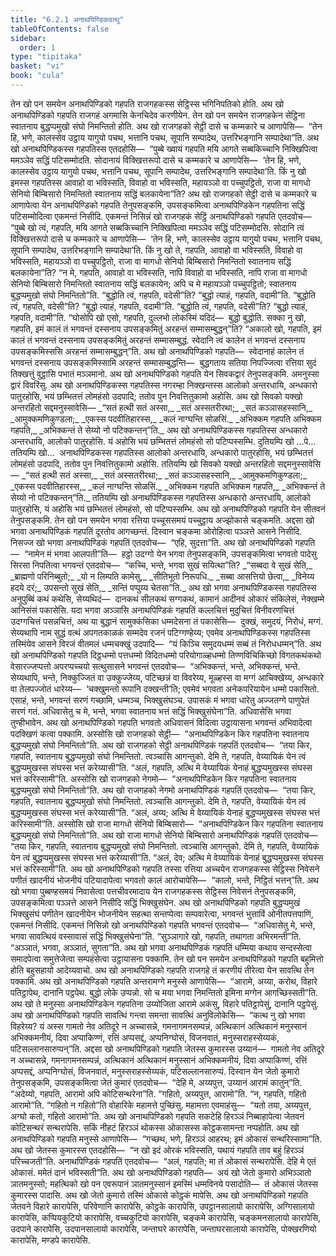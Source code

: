 ```yaml
---
title: "6.2.1 अनाथपिण्डिकवत्थु"
tableOfContents: false
sidebar:
  order: 1
type: "tipitaka"
basket: "vi"
book: "cula"
---
```



<DynamicBreadcrumb />

<Division number="304" book="cula">

<Paragraph number="1308" book="cula">
तेन खो पन समयेन अनाथपिण्डिको गहपति राजगहकस्स सेट्ठिस्स भगिनिपतिको होति. अथ खो अनाथपिण्डिको गहपति राजगहं अगमासि केनचिदेव करणीयेन. तेन खो पन समयेन राजगहकेन सेट्ठिना स्वातनाय बुद्धप्पमुखो संघो निमन्तितो होति. अथ खो राजगहको सेट्ठी दासे च कम्मकारे च आणापेसि—  “तेन हि, भणे, कालस्सेव उट्ठाय यागुयो पचथ, भत्तानि पचथ, सूपानि सम्पादेथ, उत्तरिभङ्गानि सम्पादेथा”ति. अथ खो अनाथपिण्डिकस्स गहपतिस्स एतदहोसि—  “पुब्बे ख्वायं गहपति मयि आगते सब्बकिच्चानि निक्खिपित्वा ममञ्ञेव सद्धिं पटिसम्मोदति. सोदानायं विक्खित्तरूपो दासे च कम्मकारे च आणापेसि—  ‘तेन हि, भणे, कालस्सेव उट्ठाय यागुयो पचथ, भत्तानि पचथ, सूपानि सम्पादेथ, उत्तरिभङ्गानि सम्पादेथा’ति. किं नु खो इमस्स गहपतिस्स आवाहो वा भविस्सति, विवाहो वा भविस्सति, महायञ्ञो वा पच्चुपट्ठितो, राजा वा मागधो सेनियो बिम्बिसारो निमन्तितो स्वातनाय सद्धिं बलकायेना”ति?
</Paragraph>

<Paragraph number="1309" book="cula">
अथ खो राजगहको सेट्ठी दासे च कम्मकारे च आणापेत्वा येन अनाथपिण्डिको गहपति तेनुपसङ्कमि, उपसङ्कमित्वा अनाथपिण्डिकेन गहपतिना सद्धिं पटिसम्मोदित्वा एकमन्तं निसीदि. एकमन्तं निसिन्नं खो राजगहकं सेट्ठिं अनाथपिण्डिको गहपति एतदवोच—  “पुब्बे खो त्वं, गहपति, मयि आगते सब्बकिच्चानि निक्खिपित्वा ममञ्ञेव सद्धिं पटिसम्मोदसि. सोदानि त्वं विक्खित्तरूपो दासे च कम्मकारे च आणापेसि—  ‘तेन हि, भणे, कालस्सेव उट्ठाय यागुयो पचथ, भत्तानि पचथ, सूपानि सम्पादेथ, उत्तरिभङ्गानि सम्पादेथा’ति. किं नु खो ते, गहपति, आवाहो वा भविस्सति, विवाहो वा भविस्सति, महायञ्ञो वा पच्चुपट्ठितो, राजा वा मागधो सेनियो बिम्बिसारो निमन्तितो स्वातनाय सद्धिं बलकायेना”ति? “न मे, गहपति, आवाहो वा भविस्सति, नापि विवाहो वा भविस्सति, नापि राजा वा मागधो सेनियो बिम्बिसारो निमन्तितो स्वातनाय सद्धिं बलकायेन; अपि च मे महायञ्ञो पच्चुपट्ठितो; स्वातनाय बुद्धप्पमुखो संघो निमन्तितो”ति. “बुद्धोति त्वं, गहपति, वदेसी”ति? “बुद्धो त्याहं, गहपति, वदामी”ति. “बुद्धोति त्वं, गहपति, वदेसी”ति? “बुद्धो त्याहं, गहपति, वदामी”ति. “बुद्धोति त्वं, गहपति, वदेसी”ति? “बुद्धो त्याहं, गहपति, वदामी”ति. “घोसोपि खो एसो, गहपति, दुल्लभो लोकस्मिं यदिदं—  बुद्धो बुद्धोति. सक्का नु खो, गहपति, इमं कालं तं भगवन्तं दस्सनाय उपसङ्कमितुं अरहन्तं सम्मासम्बुद्धन्”ति? “अकालो खो, गहपति, इमं कालं तं भगवन्तं दस्सनाय उपसङ्कमितुं अरहन्तं सम्मासम्बुद्धं. स्वेदानि त्वं कालेन तं भगवन्तं दस्सनाय उपसङ्कमिस्ससि अरहन्तं सम्मासम्बुद्धन्”ति. अथ खो अनाथपिण्डिको गहपति—  स्वेदानाहं कालेन तं भगवन्तं दस्सनाय उपसङ्कमिस्सामि अरहन्तं सम्मासम्बुद्धन्ति—  बुद्धगताय सतिया निपज्जित्वा रत्तिया सुदं तिक्खत्तुं वुट्ठासि पभातं मञ्ञमानो.
</Paragraph>

</Division>
<Division number="305" book="cula">

<Paragraph number="1310" book="cula">
अथ खो अनाथपिण्डिको गहपति येन सिवकद्वारं तेनुपसङ्कमि. अमनुस्सा द्वारं विवरिंसु. अथ खो अनाथपिण्डिकस्स गहपतिस्स नगरम्हा निक्खन्तस्स आलोको अन्तरधायि, अन्धकारो पातुरहोसि, भयं छम्भितत्तं लोमहंसो उदपादि; ततोव पुन निवत्तितुकामो अहोसि. अथ खो सिवको यक्खो अन्तरहितो सद्दमनुस्सावेसि—
</Paragraph>

<Paragraph number="1311" type="verses" book="cula">
_“सतं हत्थी सतं अस्सा,_  
_सतं अस्सतरीरथा;_  
_सतं कञ्ञासहस्सानि,_  
_आमुक्कमणिकुण्डला;_  
_एकस्स पदवीतिहारस्स,_  
_कलं नाग्घन्ति सोळसिं._  

</Paragraph>

<Paragraph number="1312" type="verses" book="cula">
_अभिक्कम गहपति अभिक्कम गहपति,_  
_अभिक्कन्तं ते सेय्यो नो पटिक्कन्तन्”ति._  

</Paragraph>

<Paragraph number="1313" book="cula">
अथ खो अनाथपिण्डिकस्स गहपतिस्स अन्धकारो अन्तरधायि, आलोको पातुरहोसि. यं अहोसि भयं छम्भितत्तं लोमहंसो सो पटिप्पस्सम्भि. दुतियम्पि खो …पे…  ततियम्पि खो…  अनाथपिण्डिकस्स गहपतिस्स आलोको अन्तरधायि, अन्धकारो पातुरहोसि, भयं छम्भितत्तं लोमहंसो उदपादि, ततोव पुन निवत्तितुकामो अहोसि. ततियम्पि खो सिवको यक्खो अन्तरहितो सद्दमनुस्सावेसि—
</Paragraph>

<Paragraph number="1314" type="verses" book="cula">
_“सतं हत्थी सतं अस्सा,_  
_सतं अस्सतरीरथा;_  
_सतं कञ्ञासहस्सानि,_  
_आमुक्कमणिकुण्डला;_  
_एकस्स पदवीतिहारस्स,_  
_कलं नाग्घन्ति सोळसिं._  

</Paragraph>

<Paragraph number="1315" type="verses" book="cula">
_अभिक्कम गहपति अभिक्कम गहपति,_  
_अभिक्कन्तं ते सेय्यो नो पटिक्कन्तन्”ति._  

</Paragraph>

<Paragraph number="1316" book="cula">
ततियम्पि खो अनाथपिण्डिकस्स गहपतिस्स अन्धकारो अन्तरधायि, आलोको पातुरहोसि, यं अहोसि भयं छम्भितत्तं लोमहंसो, सो पटिप्पस्सम्भि. अथ खो अनाथपिण्डिको गहपति येन सीतवनं तेनुपसङ्कमि. तेन खो पन समयेन भगवा रत्तिया पच्चूससमयं पच्चुट्ठाय अज्झोकासे चङ्कमति. अद्दसा खो भगवा अनाथपिण्डिकं गहपतिं दूरतोव आगच्छन्तं. दिस्वान चङ्कमा ओरोहित्वा पञ्ञत्ते आसने निसीदि. निसज्ज खो भगवा अनाथपिण्डिकं गहपतिं एतदवोच—  “एहि, सुदत्ता”ति. अथ खो अनाथपिण्डिको गहपति—  “नामेन मं भगवा आलपती”ति—  हट्ठो उदग्गो येन भगवा तेनुपसङ्कमि, उपसङ्कमित्वा भगवतो पादेसु सिरसा निपतित्वा भगवन्तं एतदवोच—  “कच्चि, भन्ते, भगवा सुखं सयित्था”ति?
</Paragraph>

<Paragraph number="1317" type="verses" book="cula">
_“सब्बदा वे सुखं सेति,_  
_ब्राह्मणो परिनिब्बुतो;_  
_यो न लिम्पति कामेसु,_  
_सीतिभूतो निरूपधि._  

</Paragraph>

<Paragraph number="1318" type="verses" book="cula">
_सब्बा आसत्तियो छेत्वा,_  
_विनेय्य हदये दरं;_  
उपसन्तो सुखं सेति,_  
_सन्तिं पप्पुय्य चेतसा”ति._  

</Paragraph>

<Paragraph number="1319" book="cula">
अथ खो भगवा अनाथपिण्डिकस्स गहपतिस्स अनुपुब्बिं कथं कथेसि, सेय्यथिदं—  दानकथं सीलकथं सग्गकथं, कामानं आदीनवं ओकारं संकिलेसं, नेक्खम्मे आनिसंसं पकासेसि. यदा भगवा अञ्ञासि अनाथपिण्डिकं गहपतिं कल्लचित्तं मुदुचित्तं विनीवरणचित्तं उदग्गचित्तं पसन्नचित्तं, अथ या बुद्धानं सामुक्कंसिका धम्मदेसना तं पकासेसि—  दुक्खं, समुदयं, निरोधं, मग्गं. सेय्यथापि नाम सुद्धं वत्थं अपगतकाळकं सम्मदेव रजनं पटिग्गण्हेय्य; एवमेव अनाथपिण्डिकस्स गहपतिस्स तस्मिंयेव आसने विरजं वीतमलं धम्मचक्खुं उदपादि—  “यं किञ्चि समुदयधम्मं सब्बं तं निरोधधम्मन्”ति. अथ खो अनाथपिण्डिको गहपति दिट्ठधम्मो पत्तधम्मो विदितधम्मो परियोगाळ्हधम्मो तिण्णविचिकिच्छो विगतकथंकथो वेसारज्जप्पत्तो अपरप्पच्चयो सत्थुसासने भगवन्तं एतदवोच—  “अभिक्कन्तं, भन्ते, अभिक्कन्तं, भन्ते. सेय्यथापि, भन्ते, निक्कुज्जितं वा उक्कुज्जेय्य, पटिच्छन्नं वा विवरेय्य, मूळ्हस्स वा मग्गं आचिक्खेय्य, अन्धकारे वा तेलपज्जोतं धारेय्य—  ‘चक्खुमन्तो रूपानि दक्खन्ती’ति; एवमेवं भगवता अनेकपरियायेन धम्मो पकासितो. एसाहं, भन्ते, भगवन्तं सरणं गच्छामि, धम्मञ्च, भिक्खुसंघञ्च. उपासकं मं भगवा धारेतु अज्जतग्गे पाणुपेतं सरणं गतं. अधिवासेतु च मे, भन्ते, भगवा स्वातनाय भत्तं सद्धिं भिक्खुसंघेना”ति. अधिवासेसि भगवा तुण्हीभावेन.
</Paragraph>

<Paragraph number="1320" book="cula">
अथ खो अनाथपिण्डिको गहपति भगवतो अधिवासनं विदित्वा उट्ठायासना भगवन्तं अभिवादेत्वा पदक्खिणं कत्वा पक्कामि. अस्सोसि खो राजगहको सेट्ठी—  “अनाथपिण्डिकेन किर गहपतिना स्वातनाय बुद्धप्पमुखो संघो निमन्तितो”ति.
</Paragraph>

</Division>
<Division number="306" book="cula">

<Paragraph number="1321" book="cula">
अथ खो राजगहको सेट्ठी अनाथपिण्डिकं गहपतिं एतदवोच—  “तया किर, गहपति, स्वातनाय बुद्धप्पमुखो संघो निमन्तितो. त्वञ्चासि आगन्तुको. देमि ते, गहपति, वेय्यायिकं येन त्वं बुद्धप्पमुखस्स संघस्स भत्तं करेय्यासी”ति. “अलं, गहपति, अत्थि मे वेय्यायिकं येनाहं बुद्धप्पमुखस्स संघस्स भत्तं करिस्सामी”ति.
</Paragraph>

<Paragraph number="1322" book="cula">
अस्सोसि खो राजगहको नेगमो—  “अनाथपिण्डिकेन किर गहपतिना स्वातनाय बुद्धप्पमुखो संघो निमन्तितो”ति. अथ खो राजगहको नेगमो अनाथपिण्डिकं गहपतिं एतदवोच—  “तया किर, गहपति, स्वातनाय बुद्धप्पमुखो संघो निमन्तितो. त्वञ्चासि आगन्तुको. देमि ते, गहपति, वेय्यायिकं येन त्वं बुद्धप्पमुखस्स संघस्स भत्तं करेय्यासी”ति. “अलं, अय्य; अत्थि मे वेय्यायिकं येनाहं बुद्धप्पमुखस्स संघस्स भत्तं करिस्सामी”ति.
</Paragraph>

<Paragraph number="1323" book="cula">
अस्सोसि खो राजा मागधो सेनियो बिम्बिसारो—  “अनाथपिण्डिकेन किर गहपतिना स्वातनाय बुद्धप्पमुखो संघो निमन्तितो”ति. अथ खो राजा मागधो सेनियो बिम्बिसारो अनाथपिण्डिकं गहपतिं एतदवोच—  “तया किर, गहपति, स्वातनाय बुद्धप्पमुखो संघो निमन्तितो. त्वञ्चासि आगन्तुको. देमि ते, गहपति, वेय्यायिकं येन त्वं बुद्धप्पमुखस्स संघस्स भत्तं करेय्यासी”ति. “अलं, देव; अत्थि मे वेय्यायिकं येनाहं बुद्धप्पमुखस्स संघस्स भत्तं करिस्सामी”ति.
</Paragraph>

<Paragraph number="1324" book="cula">
अथ खो अनाथपिण्डिको गहपति तस्सा रत्तिया अच्चयेन राजगहकस्स सेट्ठिस्स निवेसने पणीतं खादनीयं भोजनीयं पटियादापेत्वा भगवतो कालं आरोचापेसि—  “कालो, भन्ते, निट्ठितं भत्तन्”ति. अथ खो भगवा पुब्बण्हसमयं निवासेत्वा पत्तचीवरमादाय येन राजगहकस्स सेट्ठिस्स निवेसनं तेनुपसङ्कमि, उपसङ्कमित्वा पञ्ञत्ते आसने निसीदि सद्धिं भिक्खुसंघेन. अथ खो अनाथपिण्डिको गहपति बुद्धप्पमुखं भिक्खुसंघं पणीतेन खादनीयेन भोजनीयेन सहत्था सन्तप्पेत्वा सम्पवारेत्वा, भगवन्तं भुत्ताविं ओनीतपत्तपाणिं, एकमन्तं निसीदि. एकमन्तं निसिन्नो खो अनाथपिण्डिको गहपति भगवन्तं एतदवोच—  “अधिवासेतु मे, भन्ते, भगवा सावत्थियं वस्सावासं सद्धिं भिक्खुसंघेना”ति. “सुञ्ञागारे खो, गहपति, तथागता अभिरमन्ती”ति. “अञ्ञातं, भगवा, अञ्ञातं, सुगता”ति. अथ खो भगवा अनाथपिण्डिकं गहपतिं धम्मिया कथाय सन्दस्सेत्वा समादपेत्वा समुत्तेजेत्वा सम्पहंसेत्वा उट्ठायासना पक्कामि.
</Paragraph>

</Division>
<Division number="307" book="cula">

<Paragraph number="1325" book="cula">
तेन खो पन समयेन अनाथपिण्डिको गहपति बहुमित्तो होति बहुसहायो आदेय्यवाचो. अथ खो अनाथपिण्डिको गहपति राजगहे तं करणीयं तीरेत्वा येन सावत्थि तेन पक्कामि. अथ खो अनाथपिण्डिको गहपति अन्तरामग्गे मनुस्से आणापेसि—  “आरामे, अय्या, करोथ, विहारे पतिट्ठापेथ, दानानि पट्ठपेथ. बुद्धो लोके उप्पन्नो. सो च मया भगवा निमन्तितो इमिना मग्गेन आगच्छिस्सती”ति. अथ खो ते मनुस्सा अनाथपिण्डिकेन गहपतिना उय्योजिता आरामे अकंसु, विहारे पतिट्ठापेसुं, दानानि पट्ठपेसुं.
</Paragraph>

<Paragraph number="1326" book="cula">
अथ खो अनाथपिण्डिको गहपति सावत्थिं गन्त्वा समन्ता सावत्थिं अनुविलोकेसि—  “कत्थ नु खो भगवा विहरेय्य? यं अस्स गामतो नेव अतिदूरे न अच्चासन्ने, गमनागमनसम्पन्नं, अत्थिकानं अत्थिकानं मनुस्सानं अभिक्कमनीयं, दिवा अप्पाकिण्णं, रत्तिं अप्पसद्दं, अप्पनिग्घोसं, विजनवातं, मनुस्सराहस्सेय्यकं, पटिसल्लानसारुप्पन्”ति.
</Paragraph>

<Paragraph number="1327" book="cula">
अद्दसा खो अनाथपिण्डिको गहपति जेतस्स कुमारस्स उय्यानं—  गामतो नेव अतिदूरे न अच्चासन्ने, गमनागमनसम्पन्नं, अत्थिकानं अत्थिकानं मनुस्सानं अभिक्कमनीयं, दिवा अप्पाकिण्णं, रत्तिं अप्पसद्दं, अप्पनिग्घोसं, विजनवातं, मनुस्सराहस्सेय्यकं, पटिसल्लानसारुप्पं. दिस्वान येन जेतो कुमारो तेनुपसङ्कमि, उपसङ्कमित्वा जेतं कुमारं एतदवोच—  “देहि मे, अय्यपुत्त, उय्यानं आरामं कातुन्”ति. “अदेय्यो, गहपति, आरामो अपि कोटिसन्थरेना”ति. “गहितो, अय्यपुत्त, आरामो”ति. “न, गहपति, गहितो आरामो”ति. “गहितो न गहितो”ति वोहारिके महामत्ते पुच्छिंसु. महामत्ता एवमाहंसु—  “यतो तया, अय्यपुत्त, अग्घो कतो, गहितो आरामो”ति. अथ खो अनाथपिण्डिको गहपति सकटेहि हिरञ्ञं निब्बाहापेत्वा जेतवनं कोटिसन्थरं सन्थरापेसि. सकिं नीहटं हिरञ्ञं थोकस्स ओकासस्स कोट्ठकसामन्ता नप्पहोति. अथ खो अनाथपिण्डिको गहपति मनुस्से आणापेसि—  “गच्छथ, भणे, हिरञ्ञं आहरथ; इमं ओकासं सन्थरिस्सामा”ति.
</Paragraph>

<Paragraph number="1328" book="cula">
अथ खो जेतस्स कुमारस्स एतदहोसि—  “न खो इदं ओरकं भविस्सति, यथायं गहपति ताव बहुं हिरञ्ञं परिच्चजती”ति. अनाथपिण्डिकं गहपतिं एतदवोच—  “अलं, गहपति; मा तं ओकासं सन्थरापेसि. देहि मे एतं ओकासं. ममेतं दानं भविस्सती”ति. अथ खो अनाथपिण्डिको गहपति—  अयं खो जेतो कुमारो अभिञ्ञातो ञातमनुस्सो; महत्थिको खो पन एवरूपानं ञातमनुस्सानं इमस्मिं धम्मविनये पसादोति—  तं ओकासं जेतस्स कुमारस्स पादासि. अथ खो जेतो कुमारो तस्मिं ओकासे कोट्ठकं मापेसि.
</Paragraph>

<Paragraph number="1329" book="cula">
अथ खो अनाथपिण्डिको गहपति जेतवने विहारे कारापेसि, परिवेणानि कारापेसि, कोट्ठके कारापेसि, उपट्ठानसालायो कारापेसि, अग्गिसालायो कारापेसि, कप्पियकुटियो कारापेसि, वच्चकुटियो कारापेसि, चङ्कमे कारापेसि, चङ्कमनसालायो कारापेसि, उदपाने कारापेसि, उदपानसालायो कारापेसि, जन्ताघरे कारापेसि, जन्ताघरसालायो कारापेसि, पोक्खरणियो कारापेसि, मण्डपे कारापेसि.
</Paragraph>
</Division>